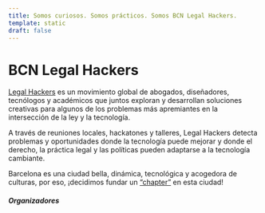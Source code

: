 ```yaml
---
title: Somos curiosos. Somos prácticos. Somos BCN Legal Hackers.
template: static
draft: false
---
```



# BCN Legal Hackers

[Legal Hackers](https://legalhackers.org) es un movimiento global de abogados, diseñadores, tecnólogos y académicos que juntos exploran y desarrollan soluciones creativas para algunos de los problemas más apremiantes en la intersección de la ley y la tecnología.

A través de reuniones locales, hackatones y talleres, Legal Hackers detecta problemas y oportunidades donde la tecnología puede mejorar y donde el derecho, la práctica legal y las políticas pueden adaptarse a la tecnología cambiante.

Barcelona es una ciudad bella, dinámica, tecnológica y acogedora de culturas, por eso, ¡decidimos fundar un [“chapter”](https://legalhackers.org/chapters/) en esta ciudad!

##### Organizadores

<Authors />
